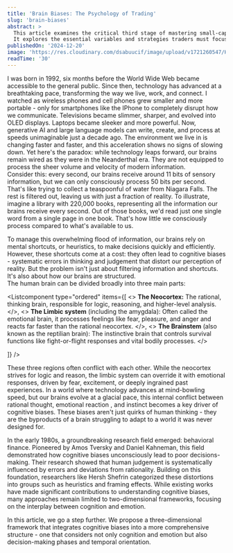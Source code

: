 ```yaml
---
title: 'Brain Biases: The Psychology of Trading'
slug: 'brain-biases'
abstract: >
  This article examines the critical third stage of mastering small-cap equities. 
  It explores the essential variables and strategies traders must focus on during this pivotal phase of their learning journey.
publishedOn: '2024-12-20'
image: 'https://res.cloudinary.com/dsabuucif/image/upload/v1721260547/Hakanda%20Blog%20Open%20Graph/Elephant2_1_cffm3d.jpg'
readTime: '30'
---
```


I was born in 1992, six months before the World Wide Web became accessible to the general public.
Since then, technology has advanced at a breathtaking pace, transforming the way we live, work, and connect.
I watched as wireless phones and cell phones grew smaller and more portable - only for smartphones like the IPhone to completely disrupt how we communicate.
Televisions became slimmer, sharper, and evolved into OLED displays.
Laptops became sleeker and more powerful. Now, generative AI and large language models can write, create, and process at speeds unimaginable just a decade ago.
The environment we live in is changing faster and faster, and this acceleration shows no signs of slowing down.
Yet here's the paradox: while technology leaps forward, our brains remain wired as they were in the Neanderthal era.
They are not equipped to process the sheer volume and velocity of modern information.\
Consider this: every second, our brains receive around 11 bits of sensory information, but we can only consciously process 50 bits per second.
That's like trying to collect a teaspoonful of water from Niagara Falls. The rest is filtered out, leaving us with just a fraction of reality.
To illustrate, imagine a library with 220,000 books, representing all the information our brains receive every second. Out of those books, we'd read just one single word from a single page in one book.
That's how little we consciously process compared to what's available to us.

To manage this overwhelming flood of information, our brains rely on mental shortcuts, or heuristics, to make decisions quickly and efficiently.
However, these shortcuts come at a cost: they often lead to cognitive biases - systematic errors in thinking and judgement that distort our perception of reality.
But the problem isn't just about filtering information and shortcuts. It's also about how our brains are structured.\
The human brain can be divided broadly into three main parts:

<Listcomponent
  type="ordered"
  items={[
    <>
      <strong>The Neocortex:</strong> The rational, thinking brain,
      responsible for logic, reasoning, and higher-level analysis.
    </>,
    <>
      <strong>The Limbic system</strong> (including the amygdala):  Often called the emotional brain, it processes feelings like fear, pleasure, and anger and reacts far faster than the rational neocortex.
    </>,
    <>
      <strong>The Brainstem</strong> (also known as the reptilian brain):  The instinctive brain that controls survival functions like fight-or-flight responses and vital bodily processes.
    </>

]}
/>

These three regions often conflict with each other. While the neocortex strives for logic and reason, the limbic system can override it with emotional responses, driven by fear, excitement, or deeply ingrained past experiences.
In a world where technology advances at mind-bowling speed, but our brains evolve at a glacial pace, this internal conflict between rational thought, emotional reaction , and instinct becomes a key driver of cognitive biases.
These biases aren't just quirks of human thinking - they are the byproducts of a brain struggling to adapt to a world it was never designed for.

In the early 1980s, a groundbreaking research field emerged: behavioral finance. Pioneered by Amos Tversky and Daniel Kahneman, this field demonstrated how cognitive biases unconsciously lead to poor decisions-making.
Their research showed that human judgement is systematically influenced by errors and deviations from rationality. Building on this foundation, researchers like Hersh Shefrin categorized these distortions into groups such as heuristics and framing effects.
While existing works have made significant contributions to understanding cognitive biases, many approaches remain limited to two-dimensional frameworks, focusing on the interplay between cognition and emotion.

In this article, we go a step further. We propose a three-dimensional framework that integrates cognitive biases into a more comprehensive structure - one that considers not only cognition and emotion but also decision-making phases and temporal orientation.
